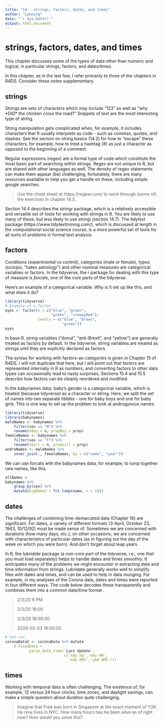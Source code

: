 ```yaml
---
title: "14 - strings, factors, dates, and times"
author: "Lanning"
date: "`r Sys.Date()`"
output: html_document
---
```

# strings, factors, dates, and times

This chapter discusses some of the types of data other than numeric and logical, in particular strings, factors, and dates/times. 

In this chapter, as in the last few, I refer primarily to three of the chapters in R4DS. Consider these notes supplementary.

## strings

Strings are sets of characters which may include "123" as well as "why \*DID\* the chicken cross the road?" Snippets of text are the most interesting type of string.

String manipulation gets complicated when, for example, it includes characters that R usually interprets as code - such as commas, quotes, and slashes. See the section on string basics (14.2) for how to "escape" these characters, for example, how to treat a hashtag (#) as just a character as opposed to the beginning of a comment.

Regular expressions (regex) are a formal type of code which constitute the most basic part of searching within strings. Regex are not unique to R, but are shared with other languages as well.  The density of regex statements can make them appear (be) challenging, fortunately, there are many resources available to help you get a handle on these, including simple google searches.  

> Use the cheat sheet at https://regexr.com/ to work through (some of) the exercises in chapter 14.3.

Section 14.4 describes the stringr package, which is a relatively accessible and versatile set of tools for working with strings in R. You are likely to use many of these, but less likely to use stringi (section 14.7). The tidytext package (https://www.tidytextmining.com/), which is discussed at length in the computational social science course, is a more powerful set of tools for all sorts of problems in formal text analysis.

## factors

Conditions (experimental vs control), categories (male or female), types (scorpio, "hates astrology") and other nominal measures are categorical variables or factors. In the tidyverse, the r package for dealing with this type of measure is *forcats*, one of the core parts of the tidyverse. 

Here's an example of a categorical variable. Why is it set up like this, and what does it do?

```r
library(tidyverse)
# Example of a factor
eyes <- factor(x = c("blue", "green",
                     "green", "creepyRed"), 
               levels = c("blue", "brown",
                          "green"))
eyes
```

In base R, string variables ("donut", "anti-Brexit", and "yellow") are generally treated as factors by default.  In the tidyverse, string variables are treated as strings until they are explicitly declared as factors.  

The syntax for working with factors-as-categories is given in Chapter 15 of R4DS. I will not duplicate that here, but I will point out that factors are represented internally in R as numbers, and converting factors to other data types can occasionally lead to nasty surprises. Sections 15.4 and 15.5 describe how factors can be cleanly reordered and modified. 

In the babynames data, baby's gender is a categorical variable, which is treated (because tidyverse) as a character or string.  Here, we split the set of names into two separate tibbles - one for baby boys and one for baby girls. This is one way to set up the problem to look at androgynous names.

```r
library(tidyverse)
library(babynames)
maleNames <- babynames %>% 
    filter(sex == "M") %>% 
    rename(nBoy = n, propBoy = prop)
femaleNames <- babynames %>%
    filter(sex == "F") %>% 
    rename(nGirl = n, propGirl = prop)
androNames <- maleNames %>% 
    inner_join(., femaleNames, by = c("name", "year"))
```

We can use forcats with the babynames data, for example, to lump together rare names, like this. 
```r
allNames <-
babynames %>% 
    group_by(sex) %>% 
    mutate(bigNames = fct_lump(name, n = 10))
```

## dates

The challenges of combining time-demarcated data (Chapter 16) are significant.  For dates, a variety of different formats (3-April, October 23, 1943, 10/12/92) must be made sense of. Sometimes we are concerned with durations (how many days, etc.); on other occasions, we are concerned with characteristics of particular dates (as in figuring out the day of the week on which you were born). And don't forget about leap years.

In R, the *lubridate* package (a non-core part of the tidyverse, i.e., one that you must load separately) helps to handle dates and times smoothly. It anticipates many of the problems we might encounter in extracting date and time information from strings.  Lubridate generally works well to simplify files with dates and times, and can be used to help in data munging. For example, in my analyses of the Corona data, dates and times were reported in four different ways. The code below decodes these transparently and combines them into a common date/time format . 

> 2/3/20 6 PM
>
> 2/3/20 18:00
>
> 2/3/20 18:00:00
>
> 2020-02-03 18:00:00

```r
# not run
coronaData2 <- coronaData %>% mutate
	(`FixedDate = 
           parse_date_time(`Last Update`,
                           c('mdy hp','mdy HM',
                             'mdy HMS','ymd HMS'))) 
```

## times

Working with temporal data is often challenging. The existence of, for example, 12 versus 24 hour clocks, time zones, and daylight savings, can make a simple question about duration quite challenging. 

> Imagine that Fred was born in Singapore at the exact moment of Y2K. He now lives in NYC. How many hours has he been alive as of right now? How would you solve this?



